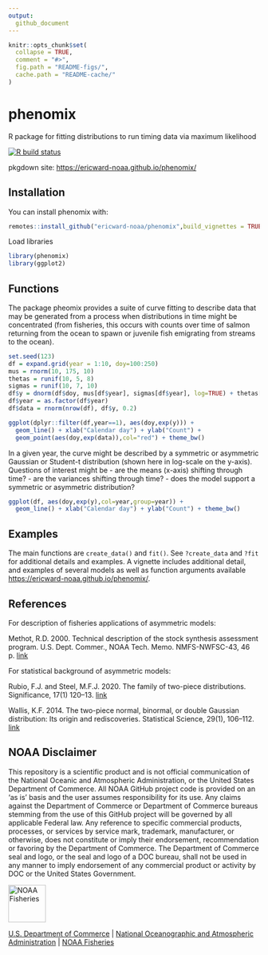 ```yaml
---
output: 
  github_document
---
```


<!-- README.md is generated from README.Rmd. Please edit that file -->

```r
knitr::opts_chunk$set(
  collapse = TRUE,
  comment = "#>",
  fig.path = "README-figs/",
  cache.path = "README-cache/"
)
```

# phenomix
R package for fitting distributions to run timing data via maximum likelihood

[![R build status](https://github.com/ericward-noaa/phenomix/workflows/R-CMD-check/badge.svg)](https://github.com/ericward-noaa/phenomix/actions)

pkgdown site: [https://ericward-noaa.github.io/phenomix/](https://ericward-noaa.github.io/phenomix/)

## Installation

You can install phenomix with:

```r
remotes::install_github("ericward-noaa/phenomix",build_vignettes = TRUE)
```

Load libraries
```r
library(phenomix)
library(ggplot2)
```

## Functions

The package pheomix provides a suite of curve fitting to describe data that may be generated from a process when distributions in time might be concentrated (from fisheries, this occurs with counts over time of salmon returning from the ocean to spawn or juvenile fish emigrating from streams to the ocean). 

```r
set.seed(123)
df = expand.grid(year = 1:10, doy=100:250)
mus = rnorm(10, 175, 10)
thetas = runif(10, 5, 8)
sigmas = runif(10, 7, 10)
df$y = dnorm(df$doy, mus[df$year], sigmas[df$year], log=TRUE) + thetas[df$year]
df$year = as.factor(df$year)
df$data = rnorm(nrow(df), df$y, 0.2)
```

```r
ggplot(dplyr::filter(df,year==1), aes(doy,exp(y))) + 
  geom_line() + xlab("Calendar day") + ylab("Count") + 
  geom_point(aes(doy,exp(data)),col="red") + theme_bw()
```

In a given year, the curve might be described by a symmetric or asymmetric Gaussian or Student-t distribution (shown here in log-scale on the y-axis). Questions of interest might be
- are the means (x-axis) shifting through time?
- are the variances shifting through time?
- does the model support a symmetric or asymmetric distribution?

```r
ggplot(df, aes(doy,exp(y),col=year,group=year)) + 
  geom_line() + xlab("Calendar day") + ylab("Count") + theme_bw()
```

## Examples

The main functions are `create_data()` and `fit()`. See `?create_data` and `?fit` for additional details and examples. A vignette includes additional detail, and examples of several models as well as function arguments available [https://ericward-noaa.github.io/phenomix/](https://ericward-noaa.github.io/phenomix/).

## References


For description of fisheries applications of asymmetric models:

Methot, R.D. 2000. Technical description of the stock synthesis assessment program. U.S. Dept. Commer., NOAA Tech. Memo. NMFS-NWFSC-43, 46 p. [link](https://repository.library.noaa.gov/view/noaa/3172/noaa_3172_DS1.pdf)

For statistical background of asymmetric models:

Rubio, F.J. and Steel, M.F.J. 2020. The family of two-piece distributions. Significance, 17(1) 120--13. [link](https://rss.onlinelibrary.wiley.com/doi/full/10.1111/j.1740-9713.2020.01352.x)

Wallis, K.F. 2014. The two-piece normal, binormal, or double Gaussian distribution: Its origin and rediscoveries. Statistical Science, 29(1), 106--112. [link](https://arxiv.org/abs/1405.4995)

## NOAA Disclaimer

This repository is a scientific product and is not official communication of the National Oceanic and
Atmospheric Administration, or the United States Department of Commerce. All NOAA GitHub project code is
provided on an ‘as is’ basis and the user assumes responsibility for its use. Any claims against the Department of
Commerce or Department of Commerce bureaus stemming from the use of this GitHub project will be governed
by all applicable Federal law. Any reference to specific commercial products, processes, or services by service
mark, trademark, manufacturer, or otherwise, does not constitute or imply their endorsement, recommendation or
favoring by the Department of Commerce. The Department of Commerce seal and logo, or the seal and logo of a
DOC bureau, shall not be used in any manner to imply endorsement of any commercial product or activity by
DOC or the United States Government.

<img src="https://raw.githubusercontent.com/nmfs-general-modeling-tools/nmfspalette/main/man/figures/noaa-fisheries-rgb-2line-horizontal-small.png" height="75" alt="NOAA Fisheries">

[U.S. Department of Commerce](https://www.commerce.gov/) | [National Oceanographic and Atmospheric Administration](https://www.noaa.gov) | [NOAA Fisheries](https://www.fisheries.noaa.gov/)
